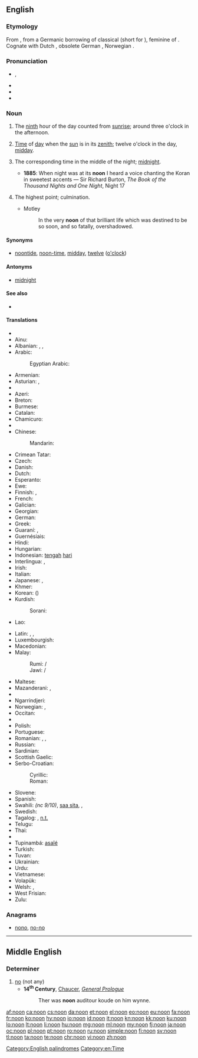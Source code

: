 ==English==
{{wikipedia}}

===Etymology===
From {{etyl|ang|en}} {{term/t|ang|nōn}}, from a Germanic borrowing of classical {{etyl|la|en}} {{term/t|la|nōna||ninth hour}} (short for {{term/t|la|nōna}} {{term/t|la|hōra}}), feminine of {{term/t|la|nōnus||ninth}}.  Cognate with Dutch {{term|noen|lang=nl}}, obsolete German {{term|Non|lang=de}}, Norwegian {{term|non|lang=no}}.

===Pronunciation===
* {{IPA|/nuːn/}}, {{X-SAMPA|/nu:n/}}
* {{audio|en-us-noon.ogg|Audio (US)}}
* {{audio|En-uk-noon.ogg|Audio (UK)}}
* {{rhymes|uːn}}

===Noun===
{{en-noun}}

# {{context|obsolete|lang=en}} The [[ninth]] hour of the day counted from [[sunrise]]; around three o'clock in the afternoon.
# [[time|Time]] of [[day]] when the [[sun]] is in its [[zenith]]; twelve o'clock in the day, [[midday]].
# {{context|obsolete|lang=en}} The corresponding time in the middle of the night; [[midnight]].
#* '''1885''': When night was at its '''noon''' I heard a voice chanting the Koran in sweetest accents — Sir Richard Burton, ''The Book of the Thousand Nights and One Night'', Night 17
# {{context|figurative|lang=en}} The highest point; culmination.
#* Motley
#*: In the very '''noon''' of that brilliant life which was destined to be so soon, and so fatally, overshadowed.

====Synonyms====
* {{sense|twelve o'clock in the day}} [[noontide]], [[noon-time]], [[midday]], [[twelve]] ([[o'clock]])

====Antonyms====
* {{sense|middle of the night}} [[midnight]]

====See also====
* {{list:times of day/en}}

====Translations====
{{trans-top|midday}}
* {{trreq|ab}}
* Ainu: {{tø|ain|トノㇱキ|tr=tonoski}}
* Albanian: {{t+|sq|drekë|?}}, {{t+|sq|mesditë}}, {{t-|sq|drekëhera}}
* Arabic: {{t+|ar|ظهر|m|tr=Zuhr|sc=Arab}}
*: Egyptian Arabic: {{tø|arz|ظهر|m|tr=ḍohr|sc=Arab}}
* Armenian: {{t-|hy|կեսօր|tr=kesòr}}
* Asturian: {{t-|ast|meudía|m}}, {{t-|ast|mediudía|m}}
* {{trreq|av}}
* Azeri: {{t-|az|günorta}}
* Breton: {{t+|br|kreisteiz|m}}
* Burmese: {{t+|my|မွန်းတည့်|sc=Mymr}}
* Catalan: {{t+|ca|migdia|m}}
* Chamicuro: {{tø|ccc|yas̈htijka mo'sojko}}
* {{trreq|ce}}
* Chinese:
*: Mandarin: {{t|cmn|正午|tr=zhèngwǔ|sc=Hani}}
* Crimean Tatar: {{tø|crh|üyle}}
* Czech: {{t+|cs|poledne|n}}
* Danish: {{t+|da|middag|c}}
* Dutch: {{t+|nl|middag|m}}
* Esperanto: {{t-|eo|tagmezo}}
* Ewe: {{tø|ee|ŋdɔ}}
* Finnish: {{t+|fi|keskipäivä}}, {{t+|fi|puolipäivä}}
* French: {{t+|fr|midi|m}}
* Galician: {{t-|gl|mediodía|m}}
* Georgian: {{t-|ka|შუადღე|tr=šuadḡe|sc=Geor}}
* German: {{t+|de|Mittag|m}}
* Greek: {{t+|el|μεσημέρι|n|tr=mesiméri}}
* Guaraní: {{t-|gn|asaje}}, {{t-|gn|asajepyte}}
* Guernésiais: {{tø|roa-grn|méjeu|m}}
* Hindi: {{t-|hi|दोपहर|m|tr=dopahar|sc=Deva}}
* Hungarian: {{t+|hu|dél}}
* Indonesian: [[tengah]] [[hari]]
* Interlingua: {{t-|ia|mediedie}}, {{t-|ia|meridie}}
* Irish: {{t-|ga|nóin|f}}
* Italian: {{t+|it|mezzogiorno|m}}
* Japanese: {{t+|ja|正午|tr=しょうご, shōgo|sc=Jpan}}, {{t-|ja|真昼|tr=まひる, mahiru|sc=Jpan}}
* Khmer: {{t-|km|ថ្ងៃត្រង់|sc=Khmr|tr=tŋay trɑŋ}}
* Korean: {{t+|ko|정오|tr=jeong-o|sc=Kore}} ({{t+|ko|正午|sc=Kore}})
* Kurdish:
*: Sorani: {{t-|ku|نیوه‌ڕۆ}}
* Lao: {{t-|lo|ເວລາທ່ຽງມື້|sc=Laoo}}
{{trans-mid}}
* Latin: {{t+|la|meridies|m}}, {{t-|la|meridianum tempus|n}}, {{t-|la|medium diei|n}}
* Luxembourgish: {{t-|lb|Mëtteg|m}}
* Macedonian: {{t-|mk|пладне|n|tr=pládne}}
* Malay:
*: Rumi: {{t-|ms|tengah hari}} / {{t-|ms|tengari}}
*: Jawi: {{t-|ms|تڠه هاري|sc=Arab}} / {{t-|ms|تڠاري|sc=Arab}}
* Maltese: {{t-|mt|nofsinhar|m}}
* Mazanderani: {{tø|mzn|چاشت|tr=cašt|sc=mzn-Arab}}, {{tø|mzn|چاشت‌سری|tr=caštseri|sc=mzn-Arab}}
* {{trreq|mn}}
* Ngarrindjeri: {{tø|nay|gauwel}}
* Norwegian: {{t|no|middag|m}}, {{t|no|non|m}} {{qualifier|archaic}}
* Occitan: {{t+|oc|miègjorn|m}}
* {{trreq|os}}
* Polish: {{t+|pl|południe|n}}
* Portuguese: {{t+|pt|meio-dia|m}}
* Romanian: {{t-|ro|amiază|f}}, {{t-|ro|miezul zilei|n}}, {{t-|ro|mijloc de zi|n}}
* Russian: {{t+|ru|полдень|m|tr=pólden’|sc=Cyrl}}
* Sardinian: {{t|sc|mesu die}}
* Scottish Gaelic: {{t-|gd|meadhan-là|m}}
* Serbo-Croatian:
*: Cyrillic: {{t-|sh|подне|n}}
*: Roman: {{t-|sh|podne|n}}
* Slovene: {{t+|sl|poldan|m}}
* Spanish: {{t+|es|mediodía|m}}
* Swahili: {{t-|sw|adhuuri}} ''(nc 9/10)'', [[saa sita]], {{t+|sw|mchana}}, {{t+|sw|adhuhuri}}
* Swedish: {{t+|sv|middag|c}}
* Tagalog: {{t-|tl|tanghali}}, [[n.t.]]
* Telugu: {{t+|te|మధ్యాహ్నము|tr=madhyāhnamu}}
* Thai: {{t-|th|เที่ยงวัน|tr=tîang wan}}
* {{trreq|bo}}
* Tupinambá: [[asaîé]]
* Turkish: {{t+|tr|öğle}}
* Tuvan: {{tø|tyv|дүш|tr=düš}}
* Ukrainian: {{t-|uk|полудень|m|tr=poluden'|sc=Cyrl}}
* Urdu: {{t-|ur|دوپہر|m|tr=dopahar|sc=ur-Arab}}
* Vietnamese: {{t-|vi|buổi trưa}}
* Volapük: {{t+|vo|zedel}}
* Welsh: {{t+|cy|canol dydd|m}}, {{t-|cy|hanner dydd}}
* West Frisian: {{t-|fy|middei|c}}
* Zulu: {{t+|zu|imini|c9|c10}}
{{trans-bottom}}

{{trans-see|midnight}}

===Anagrams===
* [[nono#English|nono]], [[no-no#English|no-no]]

[[Category:English palindromes]]
[[Category:en:Time]]

----

==Middle English==

===Determiner===
{{head|enm|determiner}}

# [[no]] (not any)
#* '''14<sup>th</sup> Century''', [[w:Geoffrey Chaucer|Chaucer]], ''[[s:The Canterbury Tales/General Prologue|General Prologue]]''
#*: Ther was '''noon''' auditour koude on him wynne.
#*:: <!--please translate this into Modern English-->
{{attention|enm|more parts of speech?}}

[[af:noon]]
[[ca:noon]]
[[cs:noon]]
[[da:noon]]
[[et:noon]]
[[el:noon]]
[[eo:noon]]
[[eu:noon]]
[[fa:noon]]
[[fr:noon]]
[[ko:noon]]
[[hy:noon]]
[[io:noon]]
[[id:noon]]
[[it:noon]]
[[kn:noon]]
[[kk:noon]]
[[ku:noon]]
[[lo:noon]]
[[lt:noon]]
[[li:noon]]
[[hu:noon]]
[[mg:noon]]
[[ml:noon]]
[[my:noon]]
[[fj:noon]]
[[ja:noon]]
[[oc:noon]]
[[pl:noon]]
[[pt:noon]]
[[ro:noon]]
[[ru:noon]]
[[simple:noon]]
[[fi:noon]]
[[sv:noon]]
[[tl:noon]]
[[ta:noon]]
[[te:noon]]
[[chr:noon]]
[[vi:noon]]
[[zh:noon]]
